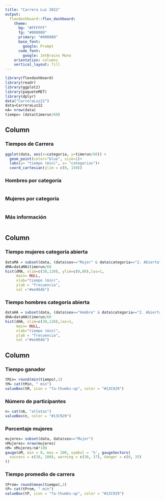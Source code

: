 ```yaml
---
title: "Carrera Luz 2022"
output: 
  flexdashboard::flex_dashboard:
    theme:
      bg: "#FFFFFF"
      fg: "#000080" 
      primary: "#000080"
      base_font:
        google: Prompt
      code_font:
        google: JetBrains Mono
    orientation: columns
    vertical_layout: fill
---
```


```r
library(flexdashboard)
library(readr)
library(ggplot2)
library(paqueteMET)
library(dplyr)
data("CarreraLuz22")
data=CarreraLuz22
nA= nrow(data)
tiempo= (data$timerun/60)
```

## Column {.tabset data-width="550"}

### Tiempos de Carrera

```r
ggplot(data, aes(x=categoria, y=timerun/60)) +
  geom_point(color="blue", size=1)+
  labs(y= "tiempo (min)", x= "categorias")+
  coord_cartesian(ylim = c(0, 150))
```

### Hombres por categoría

```r

```

### Mujeres por categoría

```r

```

### Más información

```r

```

## Column {data-width="300"}

### Tiempo mujeres categoría abierta

```r
dataMA = subset(data, (data$sex=="Mujer" & data$categoria=="2. Abierta"))
dMA=dataMA$timerun/60
hist(dMA, xlim=c(30,120), ylim=c(0,80),las=1,
     main= NULL,
     xlab="tiempo (min)",
     ylab = "frecuencia",
     col ="#ee964b")
```

### Tiempo hombres categoría abierta

```r
dataHA = subset(data, (data$sex=="Hombre" & data$categoria=="2. Abierta"))
dHA=dataHA$timerun/60
hist(dHA, xlim=c(30,120),las=1,
     main= NULL,
     xlab="tiempo (min)",
     ylab = "frecuencia",
     col ="#ee964b")
```

## Column {data-width="150"}

### Tiempo ganador
```r
tMin= round(min(tiempo),1)
tM= cat(tMin, " min")
valueBox(tM, icon = "fa-thumbs-up", color = "#13C929")
```

### Número de participantes
```r
n= cat(nA, "atletas")
valueBox(n, color = "#13C929")
```

### Porcentaje mujeres
```r
mujeres= subset(data, data$sex=="Mujer")
nMujeres= nrow(mujeres)
nM= nMujeres/nA*100
gauge(nM, min = 0, max = 100, symbol = '%', gaugeSectors(
  success = c(38, 100), warning = c(36, 37), danger = c(0, 35)
))
```

### Tiempo promedio de carrera
```r
tProm= round(mean(tiempo),2)
tP= cat(tProm, " min")
valueBox(tP, icon = "fa-thumbs-up", color = "#13C929")
```
